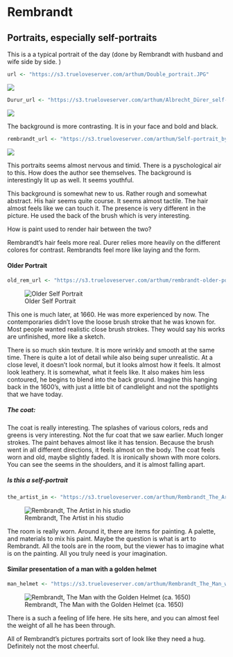 
# Rembrandt

## Portraits, especially self-portraits

This is a a typical portrait of the day (done by Rembrandt with husband and wife side by side. )

```r
url <- "https://s3.trueloveserver.com/arthum/Double_portrait.JPG"
```
![](`r url`)



```r
Durur_url <- "https://s3.trueloveserver.com/arthum/Albrecht_Dürer_self-portrait.jpg"
```
![](`r Durur_url`)

The background is more contrasting. It is in your face and bold and black. 


```r
rembrandt_url <- "https://s3.trueloveserver.com/arthum/Self-portrait_by_Rembrandt.jpg"
```
![](`r rembrandt_url`)

This portraits seems almost nervous and timid. There is a pyschological air to this. How does the author see themselves. The background is interestingly lit up as well. It seems youthful. 

This background is somewhat new to us. Rather rough and somewhat abstract. His hair seems quite course. It seems almost tactile. The hair almost feels like we can touch it. The presence is very different in the picture. He used the back of the brush which is very interesting. 

How is paint used to render hair between the two? 

Rembrandt's hair feels more real. Durer relies more heavily on the different colores for contrast. Rembrandts feel more like laying and the form.  


#### Older Portrait

```r
old_rem_url <- "https://s3.trueloveserver.com/arthum/rembrandt-older-portrait.jpg"
```
![Older Self Portrait](`r old_rem_url`)

This one is much later, at 1660. He was more experienced by now. The contemporaries didn't love the loose brush stroke that he was known for. Most people wanted realistic close brush strokes. They would say his works are unfinished, more like a sketch. 

There is so much skin texture. It is more wrinkly and smooth at the same time. There is quite a lot of detail while also being super unrealistic. At a close level, it doesn't look normal, but it looks almost how it feels. It almost look leathery. It is somewhat, what it feels like. It also makes him less contoured, he begins to blend into the back ground. Imagine this hanging back in the 1600's, with just a little bit of candlelight and not the spotlights that we have today. 

##### The coat:
The coat is really interesting. The splashes of various colors, reds and greens is very interesting. Not the fur coat that we saw earlier. Much longer strokes. The paint behaves almost like it has tension. Because the brush went in all different directions, it feels almost on the body. The coat feels worn and old, maybe slightly faded. It is ironically shown with more colors. You can see the seems in the shoulders, and it is almost falling apart. 

##### Is this a self-portrait
```r
the_artist_in <- "https://s3.trueloveserver.com/arthum/Rembrandt_The_Artist_in_his_studio.jpg"
```
![Rembrandt, The Artist in his studio](`r the_artist_in`)

The room is really worn. Around it, there are items for painting. A palette, and materials to mix his paint. Maybe the question is what is art to Rembrandt. All the tools are in the room, but the viewer has to imagine what is on the painting. All you truly need is your imagination. 

#### Similar presentation of a man with a golden helmet
```r
man_helmet <- "https://s3.trueloveserver.com/arthum/Rembrandt_The_Man_with_the_Golden_Helmet.jpg"
```
![Rembrandt, The Man with the Golden Helmet (ca. 1650)](`r man_helmet`)

There is a such a feeling of life here. He sits here, and you can almost feel the weight of all he has been through. 

All of Rembrandt's pictures portraits sort of look like they need a hug. Definitely not the most cheerful. 
